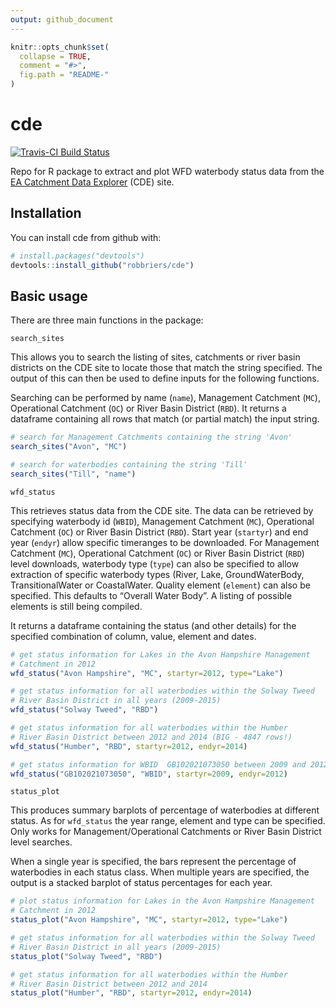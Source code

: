 ```yaml
---
output: github_document
---
```


<!-- README.md is generated from README.Rmd. Please edit that file -->

```r
knitr::opts_chunk$set(
  collapse = TRUE,
  comment = "#>",
  fig.path = "README-"
)
```

# cde
[![Travis-CI Build Status](https://travis-ci.org/robbriers/cde.svg?branch=master)](https://travis-ci.org/robbriers/cde)

Repo for R package to extract and plot WFD waterbody status data from the [EA Catchment Data Explorer](http://environment.data.gov.uk/catchment-planning/) (CDE) site.

## Installation

You can install cde from github with:

```r
# install.packages("devtools")
devtools::install_github("robbriers/cde")
```

## Basic usage

There are three main functions in the package:

`search_sites`

This allows you to search the listing of sites, catchments or river basin districts on the CDE site to locate those that match the string specified. The output of this can then be used to define inputs for the following functions.

Searching can be performed by name (`name`), Management Catchment (`MC`), Operational Catchment (`OC`) or River Basin District (`RBD`). It returns a dataframe containing all rows that match (or partial match) the input string.

```r
# search for Management Catchments containing the string 'Avon'
search_sites("Avon", "MC")

# search for waterbodies containing the string 'Till'
search_sites("Till", "name")

```


`wfd_status`

This retrieves status data from the CDE site. The data can be retrieved by specifying waterbody id (`WBID`), Management Catchment (`MC`), Operational Catchment (`OC`) or River Basin District (`RBD`). Start year (`startyr`) and end year (`endyr`) allow specific timeranges to be downloaded. For Management Catchment (`MC`), Operational Catchment (`OC`) or River Basin District (`RBD`) level downloads, waterbody type (`type`) can also be specified to allow extraction of specific waterbody types (River, Lake, GroundWaterBody, TransitionalWater or CoastalWater. Quality element (`element`) can also be specified. This defaults to "Overall Water Body". A listing of possible elements is still being compiled.

It returns a dataframe containing the status (and other details) for the specified combination of column, value, element and dates.

```r
# get status information for Lakes in the Avon Hampshire Management 
# Catchment in 2012
wfd_status("Avon Hampshire", "MC", startyr=2012, type="Lake")

# get status information for all waterbodies within the Solway Tweed
# River Basin District in all years (2009-2015)
wfd_status("Solway Tweed", "RBD")

# get status information for all waterbodies within the Humber
# River Basin District between 2012 and 2014 (BIG - 4847 rows!)
wfd_status("Humber", "RBD", startyr=2012, endyr=2014)

# get status information for WBID  GB102021073050 between 2009 and 2012
wfd_status("GB102021073050", "WBID", startyr=2009, endyr=2012)
```

`status_plot`

This produces summary barplots of percentage of waterbodies at different status. As for `wfd_status` the year range, element and type can be specified. Only works for Management/Operational Catchments or River Basin District level searches.

When a single year is specified, the bars represent the percentage of waterbodies in each status class. When multiple years are specified, the output is a stacked barplot of status percentages for each year.

```r
# plot status information for Lakes in the Avon Hampshire Management 
# Catchment in 2012
status_plot("Avon Hampshire", "MC", startyr=2012, type="Lake")

# get status information for all waterbodies within the Solway Tweed
# River Basin District in all years (2009-2015)
status_plot("Solway Tweed", "RBD")

# get status information for all waterbodies within the Humber
# River Basin District between 2012 and 2014
status_plot("Humber", "RBD", startyr=2012, endyr=2014)
```